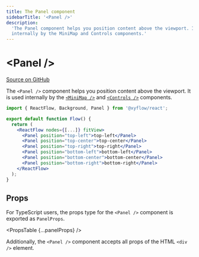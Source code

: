 ```yaml
---
title: The Panel component
sidebarTitle: '<Panel />'
description:
  'The Panel component helps you position content above the viewport. It is used
  internally by the MiniMap and Controls components.'
---
```



# &lt;Panel />

[Source on GitHub](https://github.com/xyflow/xyflow/blob/main/packages/react/src/components/Panel/index.tsx)

The `<Panel />` component helps you position content above the viewport. It is
used internally by the [`<MiniMap />`](/api-reference/components/minimap) and [`<Controls />`](/api-reference/components/controls)
components.

```jsx
import { ReactFlow, Background, Panel } from '@xyflow/react';

export default function Flow() {
  return (
    <ReactFlow nodes={[...]} fitView>
      <Panel position="top-left">top-left</Panel>
      <Panel position="top-center">top-center</Panel>
      <Panel position="top-right">top-right</Panel>
      <Panel position="bottom-left">bottom-left</Panel>
      <Panel position="bottom-center">bottom-center</Panel>
      <Panel position="bottom-right">bottom-right</Panel>
    </ReactFlow>
  );
}
```

## Props

For TypeScript users, the props type for the `<Panel />` component is exported
as `PanelProps`.

<PropsTable {...panelProps} />

Additionally, the `<Panel />` component accepts all props of the HTML `<div />`
element.
